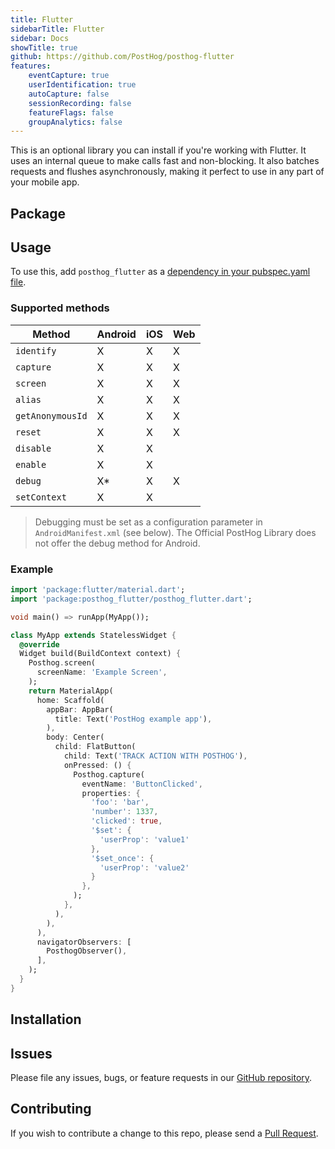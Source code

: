 ```yaml
---
title: Flutter
sidebarTitle: Flutter
sidebar: Docs
showTitle: true
github: https://github.com/PostHog/posthog-flutter
features:
    eventCapture: true
    userIdentification: true
    autoCapture: false
    sessionRecording: false
    featureFlags: false
    groupAnalytics: false
---
```


This is an optional library you can install if you're working with Flutter. It uses an internal queue to make calls fast and non-blocking. It also batches requests and flushes asynchronously, making it perfect to use in any part of your mobile app.

## Package


<FlutterPackage />

## Usage

To use this, add `posthog_flutter` as a [dependency in your pubspec.yaml file](https://flutter.io/platform-plugins/).

### Supported methods

| Method           | Android | iOS | Web |
| ---------------- | ------- | --- | --- |
| `identify`       | X       | X   | X   |
| `capture`        | X       | X   | X   |
| `screen`         | X       | X   | X   |
| `alias`          | X       | X   | X   |
| `getAnonymousId` | X       | X   | X   |
| `reset`          | X       | X   | X   |
| `disable`        | X       | X   |     |
| `enable`         | X       | X   |     |
| `debug`          | X\*     | X   | X   |
| `setContext`     | X       | X   |     |

> Debugging must be set as a configuration parameter in `AndroidManifest.xml` (see below). The Official PostHog Library does not offer the debug method for Android.

### Example

```dart
import 'package:flutter/material.dart';
import 'package:posthog_flutter/posthog_flutter.dart';

void main() => runApp(MyApp());

class MyApp extends StatelessWidget {
  @override
  Widget build(BuildContext context) {
    Posthog.screen(
      screenName: 'Example Screen',
    );
    return MaterialApp(
      home: Scaffold(
        appBar: AppBar(
          title: Text('PostHog example app'),
        ),
        body: Center(
          child: FlatButton(
            child: Text('TRACK ACTION WITH POSTHOG'),
            onPressed: () {
              Posthog.capture(
                eventName: 'ButtonClicked',
                properties: {
                  'foo': 'bar',
                  'number': 1337,
                  'clicked': true,
                  '$set': {
                    'userProp': 'value1'
                  },
                  '$set_once': {
                    'userProp': 'value2'
                  }
                },
              );
            },
          ),
        ),
      ),
      navigatorObservers: [
        PosthogObserver(),
      ],
    );
  }
}
```

## Installation


<FlutterInstall />

## Issues

Please file any issues, bugs, or feature requests in our [GitHub repository](https://github.com/posthog/posthog-flutter/issues/new).

## Contributing

If you wish to contribute a change to this repo, please send a [Pull Request](https://github.com/posthog/posthog-flutter/pulls).
